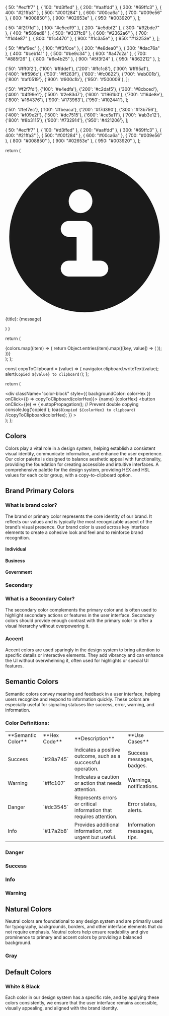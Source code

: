 

  { 50: "#ecfff7" },
  { 100: "#d3ffed" },
  { 200: "#aaffdd" },
  { 300: "#69ffc3" },
  { 400: "#21ffa3" },
  { 500: "#00f284" },
  { 600: "#00ca6a" },
  { 700: "#009e56" },
  { 800: "#008850" },
  { 900: "#02653e" },
  { 950: "#003920" },
];

  { 50: "#f2f7fd" },
  { 100: "#e5edf9" },
  { 200: "#c5dbf2" },
  { 300: "#92bde7" },
  { 400: "#589ad8" },
  { 500: "#337fc8" },
  { 600: "#2362a6" },
  { 700: "#1d4e87" },
  { 800: "#1c4470" },
  { 900: "#1c3a5e" },
  { 950: "#13253e" },
];

  { 50: "#faf9ec" },
  { 100: "#f3f0ce" },
  { 200: "#e8dea0" },
  { 300: "#dac76a" },
  { 400: "#ceb141" },
  { 500: "#be9c34" },
  { 600: "#a47c2a" },
  { 700: "#885f26" },
  { 800: "#6e4b25" },
  { 900: "#5f3f24" },
  { 950: "#362212" },
];

  {'50': '#fff0f2'},
  {'100': '#ffdde1'},
  {'200': '#ffc1c8'},
  {'300': '#ff95a1'},
  {'400': '#ff596c'},
  {'500': '#ff263f'},
  {'600': '#fc0622'},
  {'700': '#eb001b'},
  {'800': '#af0519'},
  {'900': '#900c1b'},
  {'950': '#500009'},
];

  {'50': '#f2f7fd'},
  {'100': '#e4edfa'},
  {'200': '#c2daf5'},
  {'300': '#8cbced'},
  {'400': '#4f99e1'},
  {'500': '#2e83d7'},
  {'600': '#1961b0'},
  {'700': '#164e8e'},
  {'800': '#164376'},
  {'900': '#173963'},
  {'950': '#102441'},
];

  {'50': '#fef7ec'},
  {'100': '#fbeaca'},
  {'200': '#f7d390'},
  {'300': '#f3b756'},
  {'400': '#f09e2f'},
  {'500': '#dc7515'},
  {'600': '#ce5a11'},
  {'700': '#ab3e12'},
  {'800': '#8b3115'},
  {'900': '#732914'},
  {'950': '#421206'},
];

  { 50: "#ecfff7" },
  { 100: "#d3ffed" },
  { 200: "#aaffdd" },
  { 300: "#69ffc3" },
  { 400: "#21ffa3" },
  { 500: "#00f284" },
  { 600: "#00ca6a" },
  { 700: "#009e56" },
  { 800: "#008850" },
  { 900: "#02653e" },
  { 950: "#003920" },
];

  return (
    <div id="alert-border-1" class="flex items-center p-4 mb-4 text-blue-500 border-l-4 border-blue-300 bg-blue-50 dark:text-blue-400 dark:bg-gray-800 dark:border-blue-800" role="alert">
    <svg class="flex-shrink-0 w-6 h-6" aria-hidden="true" xmlns="http://www.w3.org/2000/svg" fill="currentColor" viewBox="0 0 20 20">
      <path d="M10 .5a9.5 9.5 0 1 0 9.5 9.5A9.51 9.51 0 0 0 10 .5ZM9.5 4a1.5 1.5 0 1 1 0 3 1.5 1.5 0 0 1 0-3ZM12 15H8a1 1 0 0 1 0-2h1v-3H8a1 1 0 0 1 0-2h2a1 1 0 0 1 1 1v4h1a1 1 0 0 1 0 2Z"/>
    </svg>
    <div class="ms-3 font-medium">
      {title}: {message}
    </div>
</div>
  )
}

  return (
    <article className="color-section flex flex-wrap gap-4">
      {colors.map((item) => {
        return Object.entries(item).map(([key, value]) => (
          <ColorBlock colorHex={value} colorHsl={value} name={key} key={key} />
        ));
      })}
    </article>
  );
};


  const copyToClipboard = (value) => {
    navigator.clipboard.writeText(value);
    alert(`Copied ${value} to clipboard!`);
  };

  return (
    <article className='flex justify-center flex-col items-center gap-4'>
      <div
        className="color-block"
        style={{ backgroundColor: colorHex }}
        onClick={() => copyToClipboard(colorHex)}></div>
      <span className="flex flex-col gap-1 items-center text-xs">
        <span className='font-bold'>{name}</span>
        <span className='inline-flex gap-1'>
          {colorHex}
          <button
            onClick={(e) => {
              e.stopPropagation(); // Prevent double copying
              console.log('copied');
              toast(`copied ${colorHex} to clipboard`)
              //copyToClipboard(colorHex);
            }}
          >
            <i className="bi bi-copy"></i>
          </button>
        </span>
      </span>
    </article>
  );
};

<Meta title="StyleGuide / Colors" />

<Unstyled>
<article className="prose max-w-none">

# Colors

Colors play a vital role in a design system, helping establish a consistent visual identity, communicate information, and enhance the user experience. Our color palette is designed to balance aesthetic appeal with functionality, providing the foundation for creating accessible and intuitive interfaces.
A comprehensive palette for the design system, providing HEX and HSL values for each color group, with a copy-to-clipboard option.

## Brand Primary Colors

### What is brand color?

The brand or primary color represents the core identity of our brand. It reflects our values and is typically the most recognizable aspect of the brand’s visual presence. Our brand color is used across key interface elements to create a cohesive look and feel and to reinforce brand recognition.

<Alert title="Usage" message="The brand color should be used for primary actions, call-to-action buttons, and critical points of interaction. It ensures that the brand identity remains strong and memorable across all platforms and applications." />

#### Individual
<ColorSwatch colors={individualPrimary} />

#### Business
<ColorSwatch colors={businessPrimary} />

#### Government
<ColorSwatch colors={governmentPrimary} />

### Secondary

### What is a Secondary Color?

The secondary color complements the primary color and is often used to highlight secondary actions or features in the user interface. Secondary colors should provide enough contrast with the primary color to offer a visual hierarchy without overpowering it.

<Alert title="Usage" message="Apply the secondary color for backgrounds, secondary buttons, icons, and other supporting elements to create contrast and visual interest. It’s essential to use the secondary color in moderation to keep the primary color as the main focus.
" />

<div className="color-section flex gap-4">
  <ColorBlock colorHex="#10b981" colorHsl="hsl(160, 63%, 44%)" name="500" />
  <ColorBlock colorHex="#34d399" colorHsl="hsl(160, 64%, 60%)" name="400" />
  <ColorBlock colorHex="#6ee7b7" colorHsl="hsl(160, 73%, 72%)" name="300" />
  <ColorBlock colorHex="#a7f3d0" colorHsl="hsl(160, 82%, 88%)" name="200" />
  <ColorBlock colorHex="#d1fae5" colorHsl="hsl(160, 87%, 95%)" name="100" />
</div>

### Accent
Accent colors are used sparingly in the design system to bring attention to specific details or interactive elements. They add vibrancy and can enhance the UI without overwhelming it, often used for highlights or special UI features.

<Alert title="Usage" message="Accent colors are best for active states, iconography, badges, or to draw the user’s attention to specific elements. Use accent colors selectively to avoid creating visual noise.
" />

<div className="color-section flex gap-4">
  <ColorBlock colorHex="#f43f5e" colorHsl="hsl(348, 90%, 58%)" name="500" />
  <ColorBlock colorHex="#fb7185" colorHsl="hsl(348, 90%, 70%)" name="400" />
  <ColorBlock colorHex="#fda4af" colorHsl="hsl(348, 90%, 80%)" name="300" />
  <ColorBlock colorHex="#fecdd3" colorHsl="hsl(348, 90%, 90%)" name="200" />
  <ColorBlock colorHex="#ffe4e6" colorHsl="hsl(348, 100%, 95%)" name="100" />
</div>

## Semantic Colors

Semantic colors convey meaning and feedback in a user interface, helping users recognize and respond to information quickly. These colors are especially useful for signaling statuses like success, error, warning, and information.
<Alert title="Usage" message="Accent colors are best for active states, iconography, badges, or to draw the user’s attention to specific elements. Use accent colors selectively to avoid creating visual noise.
" />

### Color Definitions:

<table>
    <tr>
        <td>**Semantic Color**</td>
        <td>**Hex Code**</td>
        <td>**Description**</td>
        <td>**Use Cases**</td>
    </tr>
    <tr>
        <td>Success</td>
        <td>`#28a745`</td>
        <td>Indicates a positive outcome, such as a successful operation.</td>
        <td>Success messages, badges.</td>
    </tr>
    <tr>
        <td>Warning</td>
        <td>`#ffc107`</td>
        <td>Indicates a caution or action that needs attention.</td>
        <td>Warnings, notifications.</td>
    </tr>
    <tr>
        <td>Danger</td>
        <td>`#dc3545`</td>
        <td>Represents errors or critical information that requires attention.</td>
        <td>Error states, alerts.</td>
    </tr>
    <tr>
        <td>Info</td>
        <td>`#17a2b8`</td>
        <td>Provides additional information, not urgent but useful.</td>
        <td>Information messages, tips.</td>
    </tr>
</table>

### Danger
<Alert title="Danger" message="Use the danger color for errors or critical warnings that need immediate attention, like invalid inputs or system errors.
" />
<ColorSwatch colors={semanticError} />

### Success
<Alert title="Success" message="Use the success color to indicate the completion of successful actions, such as saved changes or completed tasks.
" />
<ColorSwatch colors={semanticSucess} />

### Info
<Alert title="Info" message="Use the info color to convey additional helpful information, guiding users with context or instructions.
" />
<ColorSwatch colors={semanticInfo} />

### Warning
<Alert title="Warning" message="Apply the warning color to alert users of potentially risky actions, ensuring that they have enough context to proceed with caution.
" />
<ColorSwatch colors={semanticWarning} />

## Natural Colors
Neutral colors are foundational to any design system and are primarily used for typography, backgrounds, borders, and other interface elements that do not require emphasis. Neutral colors help ensure readability and give prominence to primary and accent colors by providing a balanced background.

### Gray

<div className="color-section flex gap-4">
  <ColorBlock colorHex="#6b7280" colorHsl="hsl(222, 9%, 47%)" name="500" />
  <ColorBlock colorHex="#9ca3af" colorHsl="hsl(222, 10%, 63%)" name="400" />
  <ColorBlock colorHex="#d1d5db" colorHsl="hsl(222, 15%, 80%)" name="300" />
  <ColorBlock colorHex="#e5e7eb" colorHsl="hsl(222, 20%, 90%)" name="200" />
  <ColorBlock colorHex="#f3f4f6" colorHsl="hsl(222, 24%, 96%)" name="100" />
</div>

## Default Colors

### White & Black

<div className="color-section flex gap-4">
  <ColorBlock colorHex="#ffffff" colorHsl="hsl(0, 0%, 100%)" name="White" />
  <ColorBlock colorHex="#000000" colorHsl="hsl(0, 0%, 0%)" name="Black" />
</div>

Each color in our design system has a specific role, and by applying these colors consistently, we ensure that the user interface remains accessible, visually appealing, and aligned with the brand identity.

</article>


<ToastContainer 
  position="bottom-right"
  autoClose={2000}
  hideProgressBar={true}
  theme="dark"
/>
</Unstyled>
